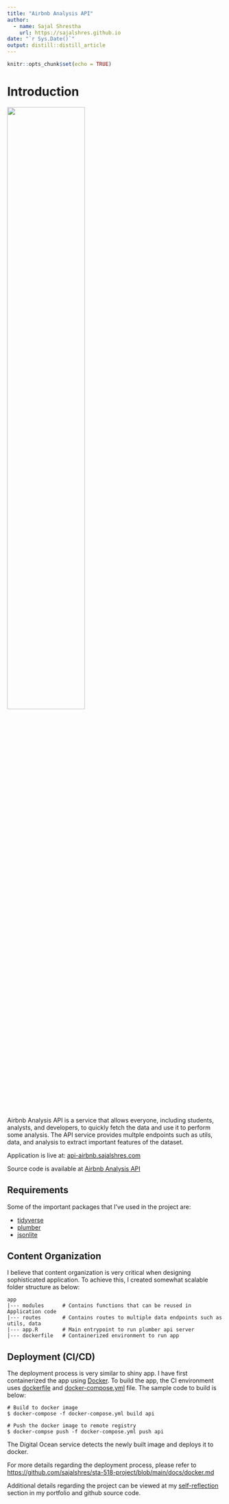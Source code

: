 ```yaml
---
title: "Airbnb Analysis API"
author:
  - name: Sajal Shrestha 
    url: https://sajalshres.github.io
date: "`r Sys.Date()`"
output: distill::distill_article
---
```


```r
knitr::opts_chunk$set(echo = TRUE)
```

# Introduction

![](images/api-demo.gif){width=60%}

Airbnb Analysis API is a service that allows everyone, including students, analysts, and developers, to quickly fetch the data and use it to perform some analysis. The API service provides multple endpoints such as utils, data, and analysis to extract important features of the dataset.

Application is live at: [api-airbnb.sajalshres.com](https://api-airbnb.sajalshres.com)

Source code is available at [Airbnb Analysis API](https://github.com/sajalshres/sta-518-project/tree/main/api)

## Requirements

Some of the important packages that I've used in the project are:

- [tidyverse](https://www.tidyverse.org/)
- [plumber](https://www.rplumber.io/articles/introduction.html)
- [jsonlite](https://github.com/jeroen/jsonlite)

## Content Organization

I believe that content organization is very critical when designing sophisticated application. To achieve this, I created somewhat scalable folder structure as below:

```
app
|--- modules      # Contains functions that can be reused in Application code
|--- routes       # Contains routes to multiple data endpoints such as utils, data
|--- app.R        # Main entrypoint to run plumber api server
|--- dockerfile   # Containerized environment to run app
```

## Deployment (CI/CD)

The deployment process is very similar to shiny app. I have first containerized the app using [Docker](https://docker.com). To build the app, the CI environment uses [dockerfile](https://github.com/sajalshres/sta-518-project/blob/main/api/dockerfile) and [docker-compose.yml](https://github.com/sajalshres/sta-518-project/blob/main/docker-compose.yml) file. The sample code to build is below:

```
# Build to docker image
$ docker-compose -f docker-compose.yml build api

# Push the docker image to remote registry
$ docker-compse push -f docker-compose.yml push api
```

The Digital Ocean service detects the newly built image and deploys it to docker.

For more details regarding the deployment process, please refer to [https://github.com/sajalshres/sta-518-project/blob/main/docs/docker.md](https://github.com/sajalshres/sta-518-project/blob/main/docs/docker.md)

Additional details regarding the project can be viewed at my [self-reflection](https://sajalshres.github.io/sta-518-portfolio/reflection.html) section in my portfolio and github source code.
